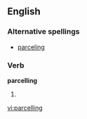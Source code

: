==English==

===Alternative spellings===
*[[parceling]] 
===Verb===
'''parcelling'''

# {{British}} {{present participle of|[[parcel]]}}

[[vi:parcelling]]